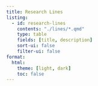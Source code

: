 ```yaml
---
title: Research Lines
listing:
  - id: research-lines
    contents: "./lines/*.qmd" 
    type: table
    fields: [title, description]
    sort-ui: false
    filter-ui: false
format: 
  html:
    theme: [light, dark] 
    toc: false 
---
```


